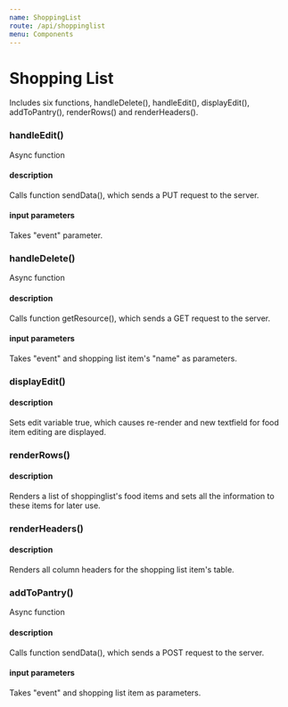 ```yaml
---
name: ShoppingList
route: /api/shoppinglist
menu: Components
---
```




# Shopping List

Includes six functions, handleDelete(), handleEdit(), displayEdit(), addToPantry(), renderRows() and renderHeaders().

### handleEdit()

Async function

#### description

Calls function sendData(), which sends a PUT request to the server.

#### input parameters

Takes "event" parameter.

### handleDelete()

Async function

#### description

Calls function getResource(), which sends a GET request to the server.

#### input parameters

Takes "event" and shopping list item's "name" as parameters.

### displayEdit()

#### description

Sets edit variable true, which causes re-render and new textfield for food item editing are displayed.


### renderRows()

#### description

Renders a list of shoppinglist's food items and sets all the information to these items for later use.

### renderHeaders()

#### description

Renders all column headers for the shopping list item's table.


### addToPantry()

Async function

#### description

Calls function sendData(), which sends a POST request to the server.

#### input parameters

Takes "event" and shopping list item as parameters. 


